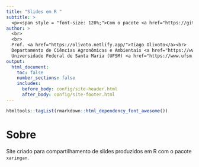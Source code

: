 ```yaml
---
title: "Slides em R "
subtitle: >
  <p><span style = "font-size: 120%;">Com o pacote <a href="https://github.com/yihui/xaringan" target="_blank"><code>xaringan</code></a></span></p>
author: >
  <br>
  <br>
  Prof. <a href="https://olivoto.netlify.app/">Tiago Olivoto</a><br>
  Departamento de Ciências Agronômicas e Ambientais <a href="https://www.ufsm.br/unidades-universitarias/frederico-westphalen/departamentos/dcaa/"><i class="fa fa-external-link fa-xs fa-xs"></i></a><br>
  Universidade Federal de Santa Maria (UFSM) <a href="https://www.ufsm.br/"><i class="fa fa-external-link fa-xs"></i></a>
output:
  html_document:
    toc: false
    number_sections: false
    includes:
      before_body: config/site-header.html
      after_body: config/site-footer.html
---
```


```r
htmltools::tagList(rmarkdown::html_dependency_font_awesome())
```



# Sobre

Site criado para compartilhamento de slides produzidos em R com o pacote `xaringan`.
